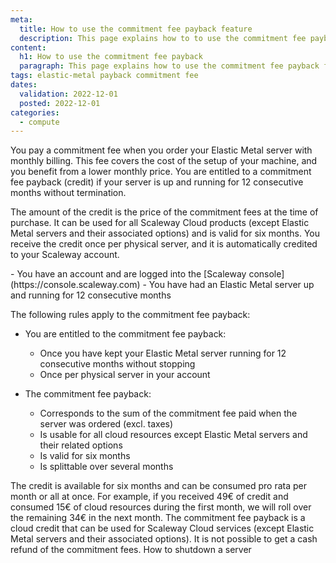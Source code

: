 ```yaml
---
meta:
  title: How to use the commitment fee payback feature
  description: This page explains how to to use the commitment fee payback for Elastic Metal servers
content:
  h1: How to use the commitment fee payback
  paragraph: This page explains how to use the commitment fee payback for Elastic Metal server servers
tags: elastic-metal payback commitment fee 
dates:
  validation: 2022-12-01
  posted: 2022-12-01
categories:
  - compute
---
```



You pay a commitment fee when you order your Elastic Metal server with monthly billing. This fee covers the cost of the setup of your machine, and you benefit from a lower monthly price. You are entitled to a commitment fee payback (credit) if your server is up and running for 12 consecutive months without termination.

The amount of the credit is the price of the commitment fees at the time of purchase. It can be used for all Scaleway Cloud products (except Elastic Metal servers and their associated options) and is valid for six months. You receive the credit once per physical server, and it is automatically credited to your Scaleway account. 

<Message type="requirement">
  - You have an account and are logged into the [Scaleway console](https://console.scaleway.com)  
  - You have had an Elastic Metal server up and running for 12 consecutive months
</Message>

The following rules apply to the commitment fee payback: 

* You are entitled to the commitment fee payback:
   * Once you have kept your Elastic Metal server running for 12 consecutive months without stopping
   * Once per physical server in your account

* The commitment fee payback:
   * Corresponds to the sum of the commitment fee paid when the server was ordered (excl. taxes)
   * Is usable for all cloud resources except Elastic Metal servers and their related options
   * Is valid for six months
   * Is splittable over several months

<Message type="tip">
  The credit is available for six months and can be consumed pro rata per month or all at once. For example, if you received 49€ of credit and consumed 15€ of cloud resources during the first month, we will roll over the remaining 34€ in the next month.
</Message>

<Message type="important">
  The commitment fee payback is a cloud credit that can be used for Scaleway Cloud services (except Elastic Metal servers and their associated options). It is not possible to get a cash refund of the commitment fees.
</Message>

<Navigation title="See Also">
  <PreviousButton to="/compute/elastic-metal/how-to/shutdown-server/">How to shutdown a server</PreviousButton>
</Navigation>